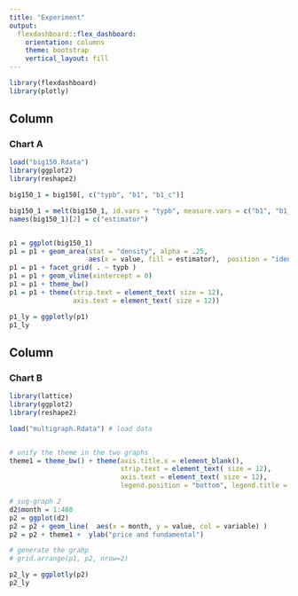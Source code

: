 ```yaml
---
title: "Experiment"
output: 
  flexdashboard::flex_dashboard:
    orientation: columns
    theme: bootstrap
    vertical_layout: fill
---
```


```r
library(flexdashboard)
library(plotly)
```

Column {data-width=650}
-----------------------------------------------------------------------

### Chart A

```r
load("big150.Rdata")
library(ggplot2)
library(reshape2)

big150_1 = big150[, c("typb", "b1", "b1_c")]

big150_1 = melt(big150_1, id.vars = "typb", measure.vars = c("b1", "b1_c"))
names(big150_1)[2] = c("estimator")


p1 = ggplot(big150_1)
p1 = p1 + geom_area(stat = "density", alpha = .25,
                    aes(x = value, fill = estimator),  position = "identity")
p1 = p1 + facet_grid( . ~ typb )  
p1 = p1 + geom_vline(xintercept = 0)
p1 = p1 + theme_bw()
p1 = p1 + theme(strip.text = element_text( size = 12),
                axis.text = element_text( size = 12))

p1_ly = ggplotly(p1)
p1_ly

```

Column {data-width=350}
-----------------------------------------------------------------------

### Chart B

```r
library(lattice)
library(ggplot2)
library(reshape2)

load("multigraph.Rdata") # load data


# unify the theme in the two graphs
theme1 = theme_bw() + theme(axis.title.x = element_blank(),
                            strip.text = element_text( size = 12),
                            axis.text = element_text( size = 12),
                            legend.position = "bottom", legend.title = element_blank())

# sug-graph 2
d2$month = 1:480
p2 = ggplot(d2)
p2 = p2 + geom_line(  aes(x = month, y = value, col = variable) )  
p2 = p2 + theme1 +  ylab("price and fundamental")

# generate the grahp
# grid.arrange(p1, p2, nrow=2)

p2_ly = ggplotly(p2)
p2_ly

```